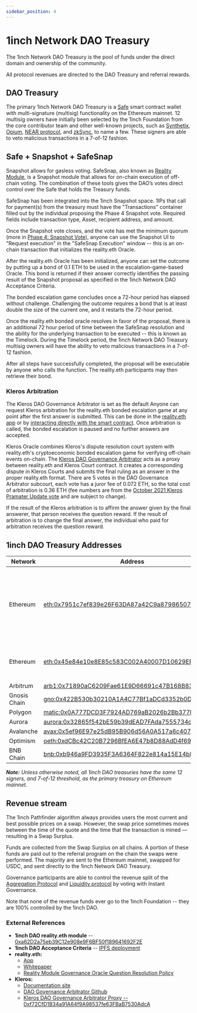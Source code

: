 ```yaml
---
sidebar_position: 4
---
```

# 1inch Network DAO Treasury
The 1inch Network DAO Treasury is the pool of funds under the direct domain and ownership of the community. 

All protocol revenues are directed to the DAO Treasury and referral rewards.

## DAO Treasury 
The primary 1inch Network DAO Treasury is a [Safe](https://app.safe.global/balances?safe=eth:0x7951c7ef839e26F63DA87a42C9a87986507f1c07) smart contract wallet with multi-signature (multisig) functionality on the Ethereum mainnet. 12 multisig owners have initially been selected by the 1inch Foundation from the core contributor team and other well-known projects, such as [Synthetix](https://synthetix.io/), [Opium](https://opium.network/), [NEAR protocol](https://near.org/), and [zkSync](https://zksync.io/), to name a few. These signers are able to veto malicious transactions in a 7-of-12 fashion.

## Safe + Snapshot + SafeSnap

Snapshot allows for gasless voting. SafeSnap, also known as [Reality Module](https://gnosis.github.io/zodiac/docs/tutorial-module-reality/get-started/), is a Snapshot module that allows for on-chain execution of off-chain voting. The combination of these tools gives the DAO’s votes direct control over the Safe that holds the Treasury funds.

SafeSnap has been integrated into the 1inch Snapshot space. 1IPs that call for payment(s) from the treasury must have the "Transactions" container filled out by the individual proposing the Phase 4 Snapshot vote. Required fields include transaction type, Asset, recipient address, and amount.

Once the Snapshot vote closes, and the vote has met the minimum quorum (more in [Phase 4: Snapshot Vote](https://docs.1inch.io/docs/governance/proposal-lifecycle#phase-4-snapshot-vote)), anyone can use the Snapshot UI to "Request execution" in the "SafeSnap Execution" window -- this is an on-chain transaction that initializes the reality.eth Oracle.

After the reality.eth Oracle has been initialized, anyone can set the outcome by putting up a bond of 0.1 ETH to be used in the escalation-game-based Oracle. This bond is returned if their answer correctly identifies the passing result of the Snapshot proposal as specified in the 1inch Network DAO Acceptance Criteria.

The bonded escalation game concludes once a 72-hour period has elapsed without challenge. Challenging the outcome requires a bond that is at least double the size of the current one, and it restarts the 72-hour period.

Once the reality.eth bonded oracle resolves in favor of the proposal, there is an additional 72 hour period of time between the SafeSnap resolution and the ability for the underlying transaction to be executed -- this is known as the Timelock. During the Timelock period, the 1inch Network DAO Treasury multisig owners will have the ability to veto malicious transactions in a 7-of-12 fashion. 

After all steps have successfully completed, the proposal will be executable by anyone who calls the function. The reality.eth participants may then retrieve their bond.

### Kleros Arbitration
The Kleros DAO Governance Arbitrator is set as the default Anyone can request Kleros arbitration for the reality.eth bonded escalation game at any point after the first answer is submitted. This can be done in the [reality.eth app](https://realityeth.github.io/) or by [interacting directly with the smart contract](https://reality.eth.limo/app/docs/html/contracts.html). Once arbitration is called, the bonded escalation is paused and no further answers are accepted.

Kleros Oracle combines Kleros's dispute resolution court system with reality.eth's cryptoeconomic bonded escalation game for verifying off-chain events on-chain. The [Kleros DAO Governance Arbitrator](https://github.com/kleros/realitio-arbitrator-with-appeals) acts as a proxy between reality.eth and Kleros Court contract. It creates a corresponding dispute in Kleros Courts and submits the final ruling as an answer in the proper reality.eth format. There are 5 votes in the DAO Governance Arbitrator subcourt, each vote has a juror fee of 0.072 ETH, so the total cost of arbitration is 0.36 ETH (fee numbers are from the [October 2021 Kleros Pramater Update vote](https://snapshot.org/#/kleros.eth/proposal/QmbM6KjjCbib9eD23WYhKeC2GhRCHjKoY59GZL6eqbZisp) and are subject to change).

If the result of the Kleros arbitration is to affirm the answer given by the final answerer, that person receives the question reward. If the result of arbitration is to change the final answer, the individual who paid for arbitration receives the question reward.

## 1inch DAO Treasury Addresses

| **Network**      | **Address**                                                                                                                   | **Notes** |
|--------------|---------------------------------------------------------------------------------------------------------------------------|---|
| Ethereum     | [eth:0x7951c7ef839e26F63DA87a42C9a87986507f1c07](https://app.safe.global/balances?safe=eth:0x7951c7ef839e26F63DA87a42C9a87986507f1c07)               | Primary DAO treasury. SafeSnap allows for trustless execution of spending proposals. 
| Ethereum     | [eth:0x45e84e10e8E85c583C002A40007D10629EF80fAF](https://app.safe.global/balances?safe=eth:0x45e84e10e8E85c583C002A40007D10629EF80fAF)               | 1inch DAO operations fund. This is a 3-of-4 multisig.
| Arbitrum     | [arb1:0x71890aC6209Fae61E9D66691c47B168B8300a7c5](https://app.safe.global/balances?safe=arb1:0x71890aC6209Fae61E9D66691c47B168B8300a7c5)               |
| Gnosis Chain | [gno:0x422B530b30210A1A4C77Bf1aDCd3352b0DfbCDc0](https://app.safe.global/balances?safe=gno:0x422B530b30210A1A4C77Bf1aDCd3352b0DfbCDc0)               |
| Polygon      | [matic:0x0A777DCD3F7924AD769aB2026b2Bb377bD08F4CA](https://app.safe.global/balances?safe=matic:0x0A777DCD3F7924AD769aB2026b2Bb377bD08F4CA)        |
| Aurora       | [aurora:0x32865f542bE59b39dEAD7FAda7555734c3305786](https://app.safe.global/balances?safe=aurora:0x32865f542bE59b39dEAD7FAda7555734c3305786)   |
| Avalanche    | [avax:0x5ef96E97e25dB95B906d56A0A517a6c407FD4083](https://app.safe.global/balances?safe=avax:0x5ef96E97e25dB95B906d56A0A517a6c407FD4083)   |
| Optimism     | [oeth:0xdCBc42C20B7296BfEA6E47b8D88AdD4f69a6DCCB](https://app.safe.global/balances?safe=oeth:0xdCBc42C20B7296BfEA6E47b8D88AdD4f69a6DCCB)               |
| BNB Chain    | [bnb:0xb946a9FD3935F3A6364F822e814a15E14b841e67](https://app.safe.global/balances?safe=bnb:0xb946a9FD3935F3A6364F822e814a15E14b841e67)               |

_**Note:** Unless otherwise noted, all 1inch DAO treasuries have the same 12 signers, and 7-of-12 threshold, as the primary treasury on Ethereum mainnet._

## Revenue stream
The 1inch Pathfinder algorithm always provides users the most current and best possible prices on a swap. However, the swap price sometimes moves between the time of the quote and the time that the transaction is mined — resulting in a Swap Surplus. 

Funds are collected from the Swap Surplus on all chains. A portion of these funds are paid out to the referral program on the chain the swaps were performed. The majority are sent to the Ethereum mainnet, swapped for USDC, and sent directly to the 1inch Network DAO Treasury.

Governance participants are able to control the revenue split of the [Aggregation Protocol](https://app.1inch.io/#/1/dao/governance/aggregation?action=stake) and [Liquidity protocol](https://app.1inch.io/#/1/dao/governance?action=stake) by voting with Instant Governance.

Note that none of the revenue funds ever go to the 1inch Foundation -- they are 100% controlled by the 1inch DAO.

### External References

* **1inch DAO reality.eth module** -- [0xa62D2a75eb39C12e908e9F6BF50f189641692F2E](https://etherscan.io/address/0xa62D2a75eb39C12e908e9F6BF50f189641692F2E)
* **1inch  DAO Acceptance Criteria** -- [IPFS deployment](https://ipfs.io/ipfs/QmQHLJ6utJJNr82bthtw6pNjKpZsfnvZDENeHMAxtQidXz)
* **reality.eth:** 
	* [App](https://realityeth.github.io/)
	* [Whitepaper](https://reality.eth.link/app/docs/html/whitepaper.html)
	* [Reality Module Governance Oracle Question Resolution Policy](https://ipfs.io/ipfs/QmXyo9M4Z2XY6Nw9UfuuUNzKXXNhvt24q6pejuN9RYWPMr/Reality_Module_Governance_Oracle-Question_Resolution_Policy.pdf)
*  **Kleros:**  
	* [Documentation site](https://kleros.gitbook.io/docs/products/oracle)
	* [DAO Governance Arbitrator Github](https://github.com/kleros/realitio-arbitrator-with-appeals)
	* [Kleros DAO Governance Arbitrator Proxy -- 0xf72CfD1B34a91A64f9A98537fe63FBaB7530AdcA](https://etherscan.io/address/0xf72cfd1b34a91a64f9a98537fe63fbab7530adca)

